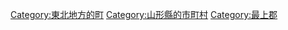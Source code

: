 {{Commonscat|Kaneyama, Yamagata}}
{{catmore}}

{{DEFAULTSORT:Kaneyama}}
[[Category:東北地方的町|Category:東北地方的町]]
[[Category:山形縣的市町村|Category:山形縣的市町村]]
[[Category:最上郡|Category:最上郡]]